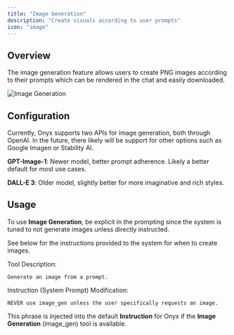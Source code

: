```yaml
---
title: "Image Generation"
description: "Create visuals according to user prompts"
icon: "image"
---
```


## Overview

The image generation feature allows users to create PNG images according to their prompts which can be rendered in the
chat and easily downloaded.

<img className="rounded-image" src="/assets/overview/core_features/image_generation.png" alt="Image Generation"/>

## Configuration

Currently, Onyx supports two APIs for image generation, both through OpenAI. In the future,
there likely will be support for other options such as Google Imagen or Stability AI.

**GPT-Image-1**: Newer model, better prompt adherence. Likely a better default for most use cases.

**DALL-E 3**: Older model, slightly better for more imaginative and rich styles.

## Usage

To use **Image Generation**,
be explicit in the prompting since the system is tuned to not generate images unless directly instructed.

See below for the instructions provided to the system for when to create images.

<Accordion title="Image Generation Instruction">
  Tool Description:

  ```
  Generate an image from a prompt.
  ```

  Instruction (System Prompt) Modification:

  ```
  NEVER use image_gen unless the user specifically requests an image.
  ```

  This phrase is injected into the default **Instruction** for Onyx if the **Image Generation** (image_gen)
  tool is available.
</Accordion>
